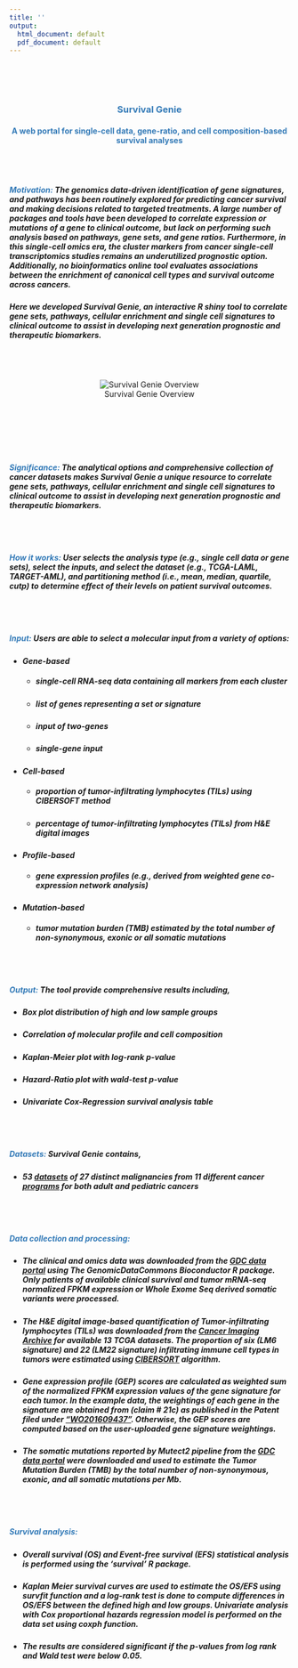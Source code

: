 ```yaml
---
title: ''
output: 
  html_document: default
  pdf_document: default
---
```

  
<br></br>  
<center> <h3>
<p><b><span style="color:#337ab7">**Survival Genie**</span></b></p></h3></center>
<center> <h4>
<p><b><span style="color:#337ab7">A web portal for single-cell data, gene-ratio, and cell composition-based survival analyses</span></b></p></h4></center>
<br></br> 
<h5><span style="color:#337ab7">**Motivation**:</span> The genomics data-driven identification of gene signatures, and pathways has been routinely explored for predicting cancer survival and making decisions related to targeted treatments. A large number of packages and tools have been developed to correlate expression or mutations of a gene to clinical outcome, but lack on performing such analysis  based on pathways, gene sets, and gene ratios. Furthermore, in this single-cell omics era, the cluster markers from cancer single-cell transcriptomics studies remains an underutilized prognostic option. Additionally, no bioinformatics online tool evaluates associations between the enrichment of canonical cell types and survival outcome across cancers.</h5>

<i><h5>Here we developed Survival Genie, an interactive R shiny tool to  correlate gene sets, pathways, cellular enrichment and single cell signatures to clinical outcome to assist in developing next generation prognostic and therapeutic biomarkers.</h5></i>

<br></br>
<center>![Survival Genie Overview](./www/overview.png)</center>
<br></br>

<br></br>
<h5>
<span style="color:#337ab7">**Significance**:</span> The analytical options and comprehensive collection of cancer datasets makes Survival Genie a unique resource to correlate gene sets, pathways, cellular enrichment and single cell signatures to  clinical outcome to assist in developing next generation prognostic and therapeutic biomarkers.
</h5>
<br></br>

<h5>
<span style="color:#337ab7">**How it works:**</span>
User selects the analysis type (e.g., single cell data or gene sets), select the inputs, and select the dataset (e.g., TCGA-LAML, TARGET-AML), and partitioning method (i.e., mean, median, quartile, cutp) to determine effect of their levels on patient survival outcomes.
</h5>

<br></br>

<h5>
<span style="color:#337ab7">**Input:**</span> Users are able to select a molecular input from a variety of options:
</h5>

* <h5><i>Gene-based<h5></i> 

  * <h5>single-cell RNA-seq data containing all markers from each cluster</h5>

  * <h5>list of genes representing a set or signature</h5>

  * <h5>input of two-genes</h5>

  * <h5>single-gene input</h5>
  
* <h5><i>Cell-based<h5></i> 

  * <h5>proportion of tumor-infiltrating lymphocytes (TILs) using CIBERSOFT method</h5>
  
  * <h5>percentage of tumor-infiltrating lymphocytes (TILs) from H&E digital images</h5>

* <h5><i>Profile-based<h5></i> 
  * <h5>gene expression profiles  (e.g., derived from weighted gene co-expression network analysis)</h5>

* <h5><i>Mutation-based<h5></i> 
  * <h5>tumor mutation burden (TMB) estimated by the total number of non-synonymous, exonic or all somatic mutations</h5>

<br></br>
<h5>
<span style="color:#337ab7">**Output:**</span> The tool provide comprehensive results including,
</h5>

* <h5>Box plot distribution of high and low sample groups</h5>

* <h5>Correlation of molecular profile and cell composition</h5>

* <h5>Kaplan-Meier plot with log-rank p-value</h5>

* <h5>Hazard-Ratio plot with wald-test p-value</h5>

* <h5>Univariate Cox-Regression survival analysis table</h5>


<br></br>
<h5>
<span style="color:#337ab7">**Datasets**:</span> Survival Genie contains,
</h5>

* <h5>53 [datasets](Datasets.html) of 27 distinct malignancies from 11 different cancer [programs](Programs.html) for both adult and pediatric cancers</h5>

<br></br>
<h5>
<span style="color:#337ab7">**Data collection and processing**:</span>
</h5>

* <h5>The clinical and omics data was downloaded from the [GDC data portal](https://portal.gdc.cancer.gov/) using The GenomicDataCommons Bioconductor R package. Only patients of available clinical survival and tumor mRNA-seq normalized FPKM expression or Whole Exome Seq derived somatic variants were processed.</h5>

* <h5>The H&E digital image-based quantification of Tumor-infiltrating lymphocytes (TILs) was downloaded from the [Cancer Imaging Archive](https://www.cancerimagingarchive.net/) for available 13 TCGA datasets. The proportion of six (LM6 signature) and 22 (LM22 signature) infiltrating immune cell types in tumors were estimated using [CIBERSORT](https://cibersort.stanford.edu/) algorithm.</h5>

* <h5>Gene expression profile (GEP) scores are calculated as weighted sum of the normalized FPKM expression values of the gene signature for each tumor. In the example data, the weightings of each gene in the signature are obtained from (claim # 21c) as published in the Patent filed under [“WO201609437”](https://patentscope.wipo.int/search/en/detail.jsf?docId=WO2016094377&tab=PCTCLAIMS). Otherwise, the GEP scores are computed based on the user-uploaded gene signature weightings.</h5>

* <h5>The somatic mutations reported by Mutect2 pipeline from the [GDC data portal](https://portal.gdc.cancer.gov/) were downloaded and used to estimate the Tumor Mutation Burden (TMB) by the total number of non-synonymous, exonic, and all somatic mutations per Mb.</h5>

<br></br>
<h5>
<span style="color:#337ab7">**Survival analysis**:</span>
</h5>

* <h5>Overall survival (OS) and Event-free survival (EFS) statistical analysis is performed using the ‘survival’ R package.</h5>

* <h5>Kaplan Meier survival curves are used to estimate the OS/EFS using survfit function and a log-rank test is done to compute differences in OS/EFS between the defined high and low groups. Univariate analysis with Cox proportional hazards regression model is performed on the data set using coxph function. </h5>

* <h5>The results are considered significant if the p-values from log rank and Wald test were below 0.05.</h5>



